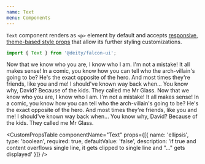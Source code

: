 ```yaml
---
name: Text
menu: Components
---
```



<ThemePreview of={Text} /> 

`Text` component renders as `<p>` element by default and accepts [responsive, theme-based style props](/responsive-props)
 that allow its further styling customizations.

```javascript
import { Text } from '@deity/falcon-ui';
```

<Playground>
  <Text>
    Now that we know who you are, I know who I am. I'm not a mistake! It all makes sense! In a comic, you know how you
    can tell who the arch-villain's going to be? He's the exact opposite of the hero. And most times they're friends,
    like you and me! I should've known way back when... You know why, David? Because of the kids. They called me Mr
    Glass.
  </Text>
  <Text mt="lg" ellipsis>
    Now that we know who you are, I know who I am. I'm not a mistake! It all makes sense! In a comic, you know how you
    can tell who the arch-villain's going to be? He's the exact opposite of the hero. And most times they're friends,
    like you and me! I should've known way back when... You know why, David? Because of the kids. They called me Mr
    Glass.
  </Text>
</Playground>

<CustomPropsTable componentName="Text" props={[{
  name: 'ellipsis',
  type: 'boolean',
  required: true,
  defaultValue: 'false',
  description: 'if true and content overflows single line, it gets clipped to single line and "..." gets displayed'
  }]}
 />
